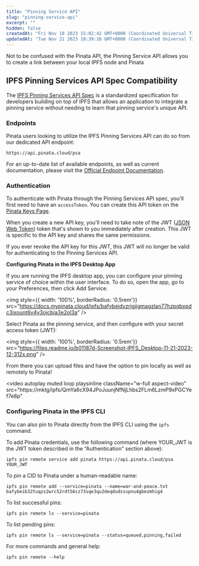 ```yaml
---
title: "Pinning Service API"
slug: "pinning-service-api"
excerpt: ""
hidden: false
createdAt: "Fri Nov 10 2023 15:02:42 GMT+0000 (Coordinated Universal Time)"
updatedAt: "Tue Nov 21 2023 18:39:16 GMT+0000 (Coordinated Universal Time)"
---
```

<Note>Not to be confused with the Pinata API, the Pinning Service API allows you to create a link between your local IPFS node and Pinata</Note>

## IPFS Pinning Services API Spec Compatibility

The [IPFS Pinning Services API Spec](https://ipfs.github.io/pinning-services-api-spec/) is a standardized specification for developers building on top of IPFS that allows an application to integrate a pinning service without needing to learn that pinning service's unique API. 

### Endpoints

Pinata users looking to utilize the IPFS Pinning Services API can do so from our dedicated API endpoint:

`https://api.pinata.cloud/psa`

For an up-to-date list of available endpoints, as well as current documentation, please visit the [Official Endpoint Documentation](https://ipfs.github.io/pinning-services-api-spec/#tag/pins).

### Authentication

To authenticate with Pinata through the Pinning Services API spec, you'll first need to have an `accessToken`. You can create this API token on the [Pinata Keys Page](https://pinata.cloud/keys).

When you create a new API key, you'll need to take note of the JWT ([JSON Web Token](https://jwt.io/)) token that's shown to you immediately after creation. This JWT is specific to the API key and shares the same permissions.

If you ever revoke the API key for this JWT, this JWT will no longer be valid for authenticating to the Pinning Services API.

**Configuring Pinata in the IPFS Desktop App**

If you are running the IPFS desktop app, you can configure your pinning service of choice within the user interface. To do so, open the app, go to your Preferences, then click Add Service: 

<img style={{ width: '100%', borderRadius: '0.5rem'}} src="https://docs.mypinata.cloud/ipfs/bafybeidvzrjgjigmagzlan77hzpqbxpdc3ixount6v4y3ojcbja3e2ol3a" />

Select Pinata as the pinning service, and then configure with your secret access token (JWT): 

<img style={{ width: '100%', borderRadius: '0.5rem'}} src="https://files.readme.io/b01187d-Screenshot-IPFS_Desktop-11-21-2023-12-312x.png" />

From there you can upload files and have the option to pin locally as well as remotely to Pinata! 

<video
  autoplay
  muted
  loop
  playsinline
  className="w-full aspect-video"
  src="https://mktg/ipfs/QmYa6cX94JPoJuunjNfNjLhbs2FLm6LzmP9xPGCYef7e8p"
></video>

### Configuring Pinata in the IPFS CLI

You can also pin to Pinata directly from the IPFS CLI using the `ipfs` command.

To add Pinata credentials, use the following command (where YOUR\_JWT is the JWT token described in the “Authentication” section above):

```
ipfs pin remote service add pinata https://api.pinata.cloud/psa YOUR_JWT
```

To pin a CID to Pinata under a human-readable name:

```
ipfs pin remote add --service=pinata --name=war-and-peace.txt bafybeib32tuqzs2wrc52rdt56cz73sqe3qu2deqdudssspnu4gbezmhig4
```

To list successful pins:

```
ipfs pin remote ls --service=pinata
```

To list pending pins:

```
ipfs pin remote ls --service=pinata --status=queued,pinning,failed
```

For more commands and general help:

```
ipfs pin remote --help
```
